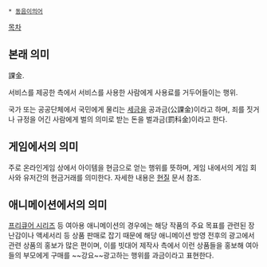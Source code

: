  * [[동음이의어]]

[[목차]]

== 본래 의미 ==
課金.

서비스를 제공한 측에서 서비스를 사용한 사람에게 사용료를 거두어들이는 행위.

국가 또는 공공단체에서 국민에게 물리는 [[세금]]을 공과금(公課金)이라고 하며, 죄를 짓거나 규정을 어긴 사람에게 벌의 의미로 받는 돈을 벌과금(罰科金)이라고 한다.

== 게임에서의 의미 ==
주로 온라인게임 상에서 아이템을 현금으로 얻는 행위를 뜻하며, 게임 내에서의 게임 회사와 유저간의 현금거래를 의미한다. 자세한 내용은 [[현질]] 문서 참조.

== 애니메이션에서의 의미 ==
[[프리큐어 시리즈]] 등 여아용 애니메이션의 경우에는 해당 작품의 주요 목표를 관련된 장난감이나 액세서리 등 상품 판매로 잡기 때문에 해당 애니메이션 방영 전후의 광고에서 관련 상품의 홍보가 많은 편이며, 이를 빗대어 제작사 측에서 이런 상품들을 홍보해 여아들의 부모에게 구매를 ~~강요~~광고하는 행위를 과금이라고 표현한다.
